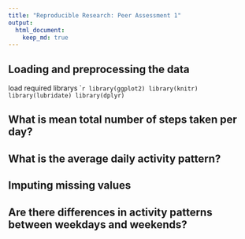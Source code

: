 ---
title: "Reproducible Research: Peer Assessment 1"
output: 
  html_document:
    keep_md: true
---


## Loading and preprocessing the data
load required librarys
````{r}
library(ggplot2)
library(knitr)
library(lubridate)
library(dplyr)
```


## What is mean total number of steps taken per day?



## What is the average daily activity pattern?



## Imputing missing values



## Are there differences in activity patterns between weekdays and weekends?
